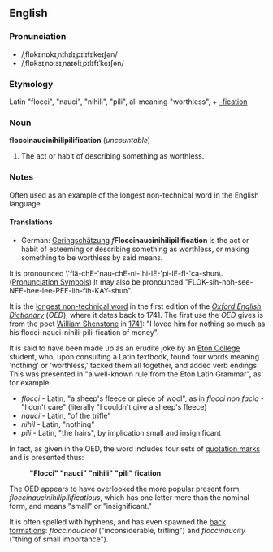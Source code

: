 ==English==
===Pronunciation===
*/ˌflɒkɪˌnɒkɪˌnɪhɪlɪˌpɪlɪfɪˈkeɪʃən/
*/ˌflɒksɪˌnɔːsɪˌnaɪəlɪˌpɪlɪfɪˈkeɪʃən/

===Etymology===
Latin "flocci", "nauci", "nihili", "pili", all meaning "worthless", + [[-fication]]

===Noun===
'''floccinaucinihilipilification''' (''uncountable'')

#The act or habit of describing something as worthless.

===Notes===
Often used as an example of the longest non-technical word in the English language.

====Translations====
*German: [[Geringschätzung]] ''f'''''Floccinaucinihilipilification''' is the act or habit of esteeming or describing something as worthless, or making something to be worthless by said means.

It is pronounced \'flä-chE-'nau-chE-ni-'hi-lE-'pi-lE-fI-'ca-shun\. ([http://www.m-w.com/aschart.htm Pronunciation Symbols])
It may also be pronounced "FLOK-sih-noh-see-NEE-hee-lee-PEE-lih-fih-KAY-shun".

It is the [[Longest word in English|longest non-technical word]] in the first edition of the ''[[Oxford English Dictionary]]'' (''OED''), where it dates back to 1741.  The first use the ''OED'' gives is from the poet [[William Shenstone]] in [[1741]]: "I loved him for nothing so much as his flocci-nauci-nihili-pili-fication of money".

It is said to have been made up as an erudite joke by an [[Eton College]] student, who, upon consulting a Latin textbook, found four words meaning 'nothing' or 'worthless,' tacked them all together, and added verb endings. This was presented in "a well-known rule from the Eton Latin Grammar", as for example:
*''flocci'' - Latin, "a sheep's fleece or piece of wool", as in ''flocci non facio'' - "I don't care" (literally "I couldn't give a sheep's fleece)
*''nauci'' - Latin, "of the trifle"
*''nihil'' - Latin, "nothing"
*''pili'' - Latin, "the hairs", by implication small and insignificant

In fact, as given in the OED, the word includes four sets of [[quotation mark]]s and is presented thus:
:'''"Flocci" "nauci" "nihili" "pili" fication'''
The OED appears to have overlooked the more popular present form, ''floccinaucinihilipilificatious'', which has one letter more than the nominal form, and means "small" or "insignificant."

It is often spelled with hyphens, and has even spawned the [[back formation]]s: ''floccinaucical'' ("inconsiderable, trifling") and ''floccinaucity'' ("thing of small importance").